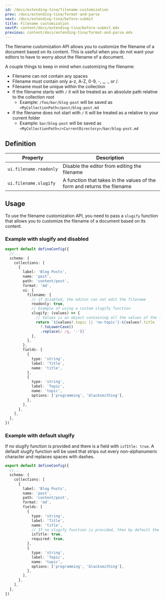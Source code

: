 ```yaml
---
id: /docs/extending-tina/filename-customization
prev: /docs/extending-tina/format-and-parse
next: /docs/extending-tina/before-submit
title: Filename customization
nextP: content/docs/extending-tina/before-submit.mdx
previous: content/docs/extending-tina/format-and-parse.mdx
---
```


The filename customization API allows you to customize the filename of a document based on its content. This is useful when you do not want your editors to have to worry about the filename of a document.

A couple things to keep in mind when customizing the filename:

* Filename can not contain any spaces
* Filename must contain only a-z, A-Z, 0-9, -, \_, ., or /.
* Filename must be unique within the collection
* If the filename starts with `/` it will be treated as an absolute path relative to the collection root
  * Example: `/foo/bar/blog-post` will be saved as `<MyCollectionPath>/post/blog-post.md`
* If the filename does not start with `/` it will be treated as a relative to your current folder
  * Example: `bar/blog-post` will be saved as `<MyCollectionPath>/<CurrentDirectory>/bar/blog-post.md`

## Definition

| Property               | Description                                                              |
| ---------------------- | ------------------------------------------------------------------------ |
| `ui.filename.readonly` | Disable the editor from editing the filename                             |
| `ui.filename.slugify`  | A function that takes in the values of the form and returns the filename |

## Usage

To use the filename customization API, you need to pass a `slugify` function that allows you to customize the filename of a document based on its content.

### Example with slugify and disabled

```ts
export default defineConfig({
  //...
  schema: {
    collections: [
      {
        label: 'Blog Posts',
        name: 'post',
        path: 'content/post',
        format: 'md',
        ui: {
          filename: {
            // if disabled, the editor can not edit the filename
            readonly: true,
            // Example of using a custom slugify function
            slugify: (values) => {
              // Values is an object containing all the values of the form. In this case it is {title?: string, topic?: string}
              return `${values?.topic || 'no-topic'}-${values?.title
                ?.toLowerCase()
                .replace(/ /g, '-')}`
            },
          },
        },
        fields: [
          {
            type: 'string',
            label: 'Title',
            name: 'title',
          },
          {
            type: 'string',
            label: 'Topic',
            name: 'topic',
            options: ['programming', 'blacksmithing'],
          },
        ],
      },
    ],
  },
})
```

### Example with default slugify

If no slugify function is provided and there is a field with `isTItle: true`. A default slugify function will be used that strips out every non-alphanumeric character and replaces spaces with dashes.

```ts
export default defineConfig({
  //...
  schema: {
    collections: [
      {
        label: 'Blog Posts',
        name: 'post',
        path: 'content/post',
        format: 'md',
        fields: [
          {
            type: 'string',
            label: 'Title',
            name: 'title',
            // If no slugify function is provided, then by default the "title" field will be used to generate the filename
            isTitle: true,
            required: true,
          },
          {
            type: 'string',
            label: 'Topic',
            name: 'topic',
            options: ['programming', 'blacksmithing'],
          },
        ],
      },
    ],
  },
})
```
